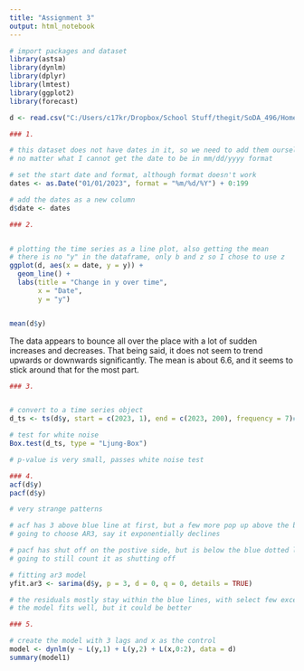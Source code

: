 ---
title: "Assignment 3"
output: html_notebook
---

```{r}
# import packages and dataset
library(astsa)
library(dynlm)
library(dplyr)
library(lmtest)
library(ggplot2)
library(forecast)

d <- read.csv("C:/Users/c17kr/Dropbox/School Stuff/thegit/SoDA_496/Homework/hw3_data.csv")

```


```{r}
### 1.

# this dataset does not have dates in it, so we need to add them ourselves
# no matter what I cannot get the date to be in mm/dd/yyyy format

# set the start date and format, although format doesn't work
dates <- as.Date("01/01/2023", format = "%m/%d/%Y") + 0:199

# add the dates as a new column
d$date <- dates
```

```{r}
### 2.


# plotting the time series as a line plot, also getting the mean
# there is no "y" in the dataframe, only b and z so I chose to use z
ggplot(d, aes(x = date, y = y)) + 
  geom_line() +
  labs(title = "Change in y over time",
       x = "Date",
       y = "y")


mean(d$y)
```

The data appears to bounce all over the place with a lot of sudden increases and decreases. That being said, it does not seem to trend upwards or downwards significantly. The mean is about 6.6, and it seems to stick around that for the most part.


```{r}
### 3.


# convert to a time series object
d_ts <- ts(d$y, start = c(2023, 1), end = c(2023, 200), frequency = 7)# 200 days, 7day weeks

# test for white noise
Box.test(d_ts, type = "Ljung-Box")

# p-value is very small, passes white noise test
```


```{r}
### 4.
acf(d$y)
pacf(d$y)

# very strange patterns

# acf has 3 above blue line at first, but a few more pop up above the blue line further on.
# going to choose AR3, say it exponentially declines

# pacf has shut off on the postive side, but is below the blue dotted line then.
# going to still count it as shutting off

# fitting ar3 model
yfit.ar3 <- sarima(d$y, p = 3, d = 0, q = 0, details = TRUE)

# the residuals mostly stay within the blue lines, with select few exceptions.
# the model fits well, but it could be better
```


```{r}
### 5.

# create the model with 3 lags and x as the control
model <- dynlm(y ~ L(y,1) + L(y,2) + L(x,0:2), data = d)
summary(model1)
```

